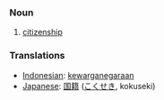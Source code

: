 === Noun ===
# [[citizenship]]

=== Translations ===
*[[Indonesian]]: [[kewarganegaraan]]
*[[Japanese]]: [[国籍]] ([[こくせき]], kokuseki)